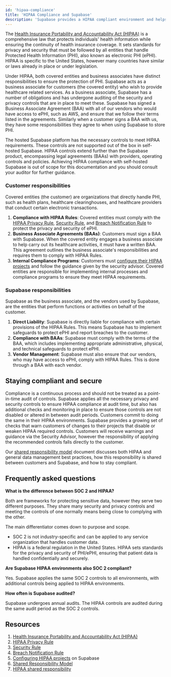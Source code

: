 ```yaml
---
id: 'hipaa-compliance'
title: 'HIPAA Compliance and Supabase'
description: 'Supabase provides a HIPAA compliant environment and helps you meet your compliance controls.'
---
```


The [Health Insurance Portability and Accountability Act (HIPAA)](https://www.hhs.gov/hipaa/for-professionals/privacy/laws-regulations/index.html) is a comprehensive law that protects individuals' health information while ensuring the continuity of health insurance coverage. It sets standards for privacy and security that must be followed by all entities that handle Protected Health Information (PHI), also known as electronic PHI (ePHI). HIPAA is specific to the United States, however many countries have similar or laws already in place or under legislation.

Under HIPAA, both covered entities and business associates have distinct responsibilities to ensure the protection of PHI. Supabase acts as a business associate for customers (the covered entity) who wish to provide healthcare related services. As a business associate, Supabase has a number of obligations and has undergone auditing of the security and privacy controls that are in place to meet these. Supabase has signed a Business Associate Agreement (BAA) with all of our vendors who would have access to ePHI, such as AWS, and ensure that we follow their terms listed in the agreements. Similarly when a customer signs a BAA with us, they have some responsibilities they agree to when using Supabase to store PHI.

<Admonition type="caution">

The hosted Supabase platform has the necessary controls to meet HIPAA requirements. These controls are not supported out of the box in self-hosted Supabase. HIPAA controls extend further than the Supabase product, encompassing legal agreements (BAAs) with providers, operating controls and policies. Achieving HIPAA compliance with self-hosted Supabase is out of scope for this documentation and you should consult your auditor for further guidance.

</Admonition>

### Customer responsibilities

Covered entities (the customer) are organizations that directly handle PHI, such as health plans, healthcare clearinghouses, and healthcare providers that conduct certain electronic transactions.

1. **Compliance with HIPAA Rules**: Covered entities must comply with the [HIPAA Privacy Rule](https://www.hhs.gov/hipaa/for-professionals/privacy/index.html), [Security Rule](https://www.hhs.gov/hipaa/for-professionals/security/index.html), and [Breach Notification Rule](https://www.hhs.gov/hipaa/for-professionals/breach-notification/index.html) to protect the privacy and security of ePHI.
2. **Business Associate Agreements (BAAs)**: Customers must sign a BAA with Supabase. When the covered entity engages a business associate to help carry out its healthcare activities, it must have a written BAA. This agreement outlines the business associate's responsibilities and requires them to comply with HIPAA Rules.
3. **Internal Compliance Programs**: Customers must [configure their HIPAA projects](/docs/guides/platform/hipaa-projects) and follow the guidance given by the security advisor. Covered entities are responsible for implementing internal processes and compliance programs to ensure they meet HIPAA requirements.

### Supabase responsibilities

Supabase as the business associate, and the vendors used by Supabase, are the entities that perform functions or activities on behalf of the customer.

1. **Direct Liability**: Supabase is directly liable for compliance with certain provisions of the HIPAA Rules. This means Supabase has to implement safeguards to protect ePHI and report breaches to the customer.
2. **Compliance with BAAs**: Supabase must comply with the terms of the BAA, which includes implementing appropriate administrative, physical, and technical safeguards to protect ePHI.
3. **Vendor Management**: Supabase must also ensure that our vendors, who may have access to ePHI, comply with HIPAA Rules. This is done through a BAA with each vendor.

## Staying compliant and secure

Compliance is a continuous process and should not be treated as a point-in-time audit of controls. Supabase applies all the necessary privacy and security controls to ensure HIPAA compliance at audit time, but also has additional checks and monitoring in place to ensure those controls are not disabled or altered in between audit periods. Customers commit to doing the same in their HIPAA environments. Supabase provides a growing set of checks that warn customers of changes to their projects that disable or weaken HIPAA required controls. Customers will receive warnings and guidance via the Security Advisor, however the responsibility of applying the recommended controls falls directly to the customer.

Our [shared responsibility model](/docs/guides/deployment/shared-responsibility-model#managing-healthcare-data) document discusses both HIPAA and general data management best practices, how this responsibility is shared between customers and Supabase, and how to stay compliant.

## Frequently asked questions

**What is the difference between SOC 2 and HIPAA?**

Both are frameworks for protecting sensitive data, however they serve two different purposes. They share many security and privacy controls and meeting the controls of one normally means being close to complying with the other.

The main differentiator comes down to purpose and scope.

- SOC 2 is not industry-specific and can be applied to any service organization that handles customer data.
- HIPAA is a federal regulation in the United States. HIPAA sets standards for the privacy and security of PHI/ePHI, ensuring that patient data is handled confidentially and securely.

**Are Supabase HIPAA environments also SOC 2 compliant?**

Yes. Supabase applies the same SOC 2 controls to all environments, with additional controls being applied to HIPAA environments.

**How often is Supabase audited?**

Supabase undergoes annual audits. The HIPAA controls are audited during the same audit period as the SOC 2 controls.

## Resources

1. [Health Insurance Portability and Accountability Act (HIPAA)](https://www.hhs.gov/hipaa/for-professionals/privacy/laws-regulations/index.html)
2. [HIPAA Privacy Rule](https://www.hhs.gov/hipaa/for-professionals/privacy/index.html)
3. [Security Rule](https://www.hhs.gov/hipaa/for-professionals/security/index.html)
4. [Breach Notification Rule](https://www.hhs.gov/hipaa/for-professionals/breach-notification/index.html)
5. [Configuring HIPAA projects](/docs/guides/platform/hipaa-projects) on Supabase
6. [Shared Responsibility Model](/docs/guides/deployment/shared-responsibility-model)
7. [HIPAA shared responsibility](/docs/guides/deployment/shared-responsibility-model#managing-healthcare-data)
